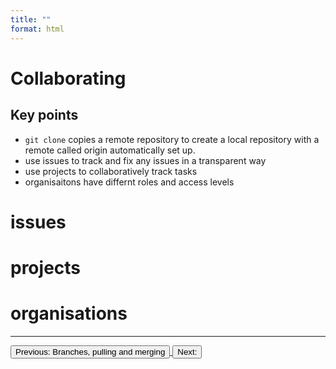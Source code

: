 ```yaml
---
title: ""
format: html
---
```


# Collaborating

::: {.callout-note appearance="simple"}
# Key points
- `git clone` copies a remote repository to create a local repository with a remote called origin automatically set up.
- use issues to track and fix any issues in a transparent way
- use projects to collaboratively track tasks
- organisaitons have differnt roles and access levels
:::

# issues

# projects

# organisations


---

<footer class="navigation-buttons">
  <a href="episode_06_Branches-pull-merge.qmd">
    <button class="nav-button prev-button">Previous: Branches, pulling and merging</button>
  </a>
  <a href="">
    <button class="nav-button next-button">Next: </button>
  </a>
</footer>